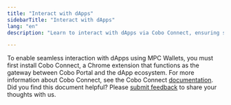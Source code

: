 ```yaml
---
title: "Interact with dApps"
sidebarTitle: "Interact with dApps"
lang: "en"
description: "Learn to interact with dApps via Cobo Connect, ensuring secure transactions and efficient management of decentralized applications in one integrated platform."

---
```


To enable seamless interaction with dApps using MPC Wallets, you must first install Cobo Connect, a Chrome extension that functions as the gateway between Cobo Portal and the dApp ecosystem. For more information about Cobo Connect, see the Cobo Connect [documentation](/en/cobo-connect/set-up).
<Tip>Did you find this document helpful? Please [submit feedback](https://forms.zohopublic.com/cobo/form/DocumentFeedbackForm/formperma/QvLOhxJv1_JMsJ-1dleZ8Itb_7rzN-LtgvsDdxosoVI) to share your thoughts with us.</Tip>